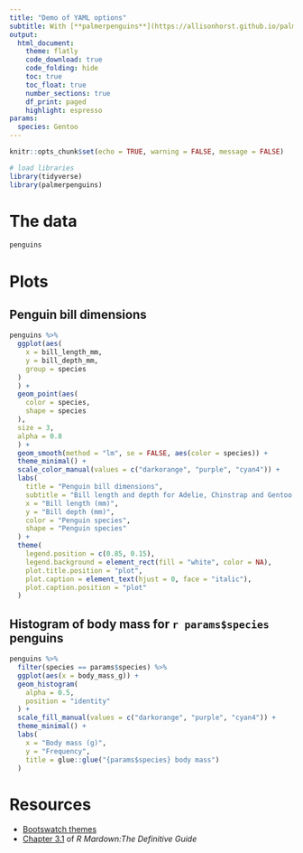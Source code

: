 ```yaml
---
title: "Demo of YAML options"
subtitle: With [**palmerpenguins**](https://allisonhorst.github.io/palmerpenguins/index.html)
output: 
  html_document:
    theme: flatly
    code_download: true
    code_folding: hide
    toc: true
    toc_float: true
    number_sections: true
    df_print: paged
    highlight: espresso
params: 
  species: Gentoo
---
```


```r
knitr::opts_chunk$set(echo = TRUE, warning = FALSE, message = FALSE)
```

```r
# load libraries
library(tidyverse)
library(palmerpenguins)
```

# The data

```r
penguins
```


# Plots 

## Penguin bill dimensions

```r
penguins %>%
  ggplot(aes(
    x = bill_length_mm,
    y = bill_depth_mm,
    group = species
  )
  ) +
  geom_point(aes(
    color = species,
    shape = species
  ),
  size = 3,
  alpha = 0.8
  ) +
  geom_smooth(method = "lm", se = FALSE, aes(color = species)) +
  theme_minimal() +
  scale_color_manual(values = c("darkorange", "purple", "cyan4")) +
  labs(
    title = "Penguin bill dimensions",
    subtitle = "Bill length and depth for Adelie, Chinstrap and Gentoo Penguins at Palmer Station LTER",
    x = "Bill length (mm)",
    y = "Bill depth (mm)",
    color = "Penguin species",
    shape = "Penguin species"
  ) +
  theme(
    legend.position = c(0.85, 0.15),
    legend.background = element_rect(fill = "white", color = NA),
    plot.title.position = "plot",
    plot.caption = element_text(hjust = 0, face = "italic"),
    plot.caption.position = "plot"
  )
```

## Histogram of body mass for `r params$species` penguins

```r
penguins %>%
  filter(species == params$species) %>%
  ggplot(aes(x = body_mass_g)) +
  geom_histogram(
    alpha = 0.5,
    position = "identity"
  ) +
  scale_fill_manual(values = c("darkorange", "purple", "cyan4")) +
  theme_minimal() +
  labs(
    x = "Body mass (g)",
    y = "Frequency",
    title = glue::glue("{params$species} body mass")
  )
```

# Resources 

- [Bootswatch themes](https://bootswatch.com/3/)
- [Chapter 3.1](https://bookdown.org/yihui/rmarkdown/html-document.html) of *R Mardown:The Definitive Guide*
